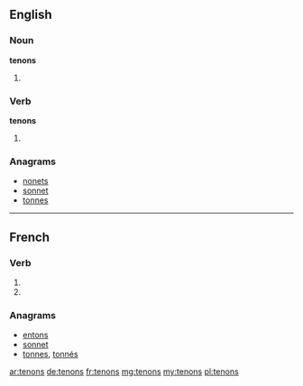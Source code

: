 ==English==

===Noun===
'''tenons'''

# {{plural of|tenon}}

===Verb===
'''tenons'''

# {{en-third-person singular of|tenon}}

===Anagrams===
* [[nonets#English|nonets]]
* [[sonnet#English|sonnet]]
* [[tonnes#English|tonnes]]

----

==French==

===Verb===
{{fr-verb-form}}

# {{conjugation of|tenir||1|p|pres|ind|lang=fr}}
# {{conjugation of|tenir||1|p|imp|lang=fr}}

===Anagrams===
* [[entons#French|entons]]
* [[sonnet#French|sonnet]]
* [[tonnes#French|tonnes]], [[tonnés#French|tonnés]]

[[ar:tenons]]
[[de:tenons]]
[[fr:tenons]]
[[mg:tenons]]
[[my:tenons]]
[[pl:tenons]]